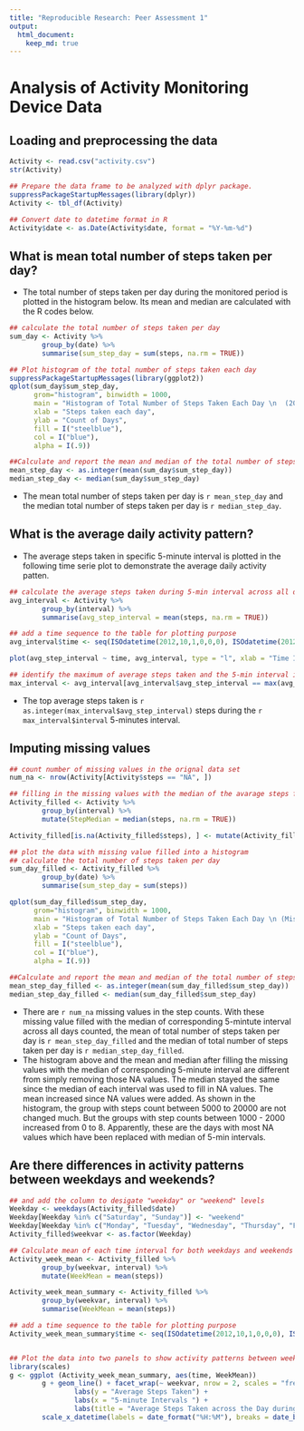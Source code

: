 ```yaml
---
title: "Reproducible Research: Peer Assessment 1"
output: 
  html_document:
    keep_md: true
---
```



Analysis of Activity Monitoring Device Data 
===========================================

## Loading and preprocessing the data

```r
Activity <- read.csv("activity.csv")
str(Activity)

## Prepare the data frame to be analyzed with dplyr package.
suppressPackageStartupMessages(library(dplyr))
Activity <- tbl_df(Activity)

## Convert date to datetime format in R
Activity$date <- as.Date(Activity$date, format = "%Y-%m-%d")
```


## What is mean total number of steps taken per day?
* The total number of steps taken per day during the monitored period is plotted in the histogram below. Its mean and median are calculated with the R codes below.

```r
## calculate the total number of steps taken per day
sum_day <- Activity %>%
        group_by(date) %>%
        summarise(sum_step_day = sum(steps, na.rm = TRUE))

## Plot histogram of the total number of steps taken each day
suppressPackageStartupMessages(library(ggplot2))
qplot(sum_day$sum_step_day, 
      grom="histogram", binwidth = 1000, 
      main = "Histogram of Total Number of Steps Taken Each Day \n  (2012-10-01 to 2012-11-30)",
      xlab = "Steps taken each day",
      ylab = "Count of Days",
      fill = I("steelblue"),
      col = I("blue"),
      alpha = I(.9))

##Calculate and report the mean and median of the total number of steps taken per day
mean_step_day <- as.integer(mean(sum_day$sum_step_day))
median_step_day <- median(sum_day$sum_step_day)
```

* The mean total number of steps taken per day is `r mean_step_day` and the median total number of steps taken per day is `r median_step_day`. 


## What is the average daily activity pattern?
* The average steps taken in specific 5-minute interval is plotted in the following time serie plot to demonstrate the average daily activity patten. 

```r
## calculate the average steps taken during 5-min interval across all days
avg_interval <- Activity %>%
        group_by(interval) %>%
        summarise(avg_step_interval = mean(steps, na.rm = TRUE))

## add a time sequence to the table for plotting purpose
avg_interval$time <- seq(ISOdatetime(2012,10,1,0,0,0), ISOdatetime(2012,10,1,23,55,0), by=(60*5))

plot(avg_step_interval ~ time, avg_interval, type = "l", xlab = "Time Interval (min)", ylab = "Average Steps Taken", main ="Average Number of Steps Taken in 5-minutes Interval across All Days \n (2012-10-01 to 2012-11-30)" )

## identify the maximum of average steps taken and the 5-min interval it occurs
max_interval <- avg_interval[avg_interval$avg_step_interval == max(avg_interval$avg_step_interval), ]

```

* The top average steps taken is `r as.integer(max_interval$avg_step_interval)` steps during the `r max_interval$interval` 5-minutes interval.

## Imputing missing values
```r
## count number of missing values in the orignal data set
num_na <- nrow(Activity[Activity$steps == "NA", ])

## filling in the missing values with the median of the avarage steps for the same 5-min interval across all days. 
Activity_filled <- Activity %>%
        group_by(interval) %>%
        mutate(StepMedian = median(steps, na.rm = TRUE))

Activity_filled[is.na(Activity_filled$steps), ] <- mutate(Activity_filled[is.na(Activity_filled$steps), ], steps = StepMedian)

## plot the data with missing value filled into a histogram
## calculate the total number of steps taken per day
sum_day_filled <- Activity_filled %>%
        group_by(date) %>%
        summarise(sum_step_day = sum(steps))

qplot(sum_day_filled$sum_step_day, 
      grom="histogram", binwidth = 1000, 
      main = "Histogram of Total Number of Steps Taken Each Day \n (Missing Value Filled with Median of 5-min interval) \n  (2012-10-01 to 2012-11-30)",
      xlab = "Steps taken each day",
      ylab = "Count of Days",
      fill = I("steelblue"),
      col = I("blue"),
      alpha = I(.9))

##Calculate and report the mean and median of the total number of steps taken per day
mean_step_day_filled <- as.integer(mean(sum_day_filled$sum_step_day))
median_step_day_filled <- median(sum_day_filled$sum_step_day)


```
* There are `r num_na` missing values in the step counts. With these missing value filled with the median of corresponding 5-mintute interval across all days counted, the mean of total number of steps taken per day is `r mean_step_day_filled` and the median of total number of steps taken per day is `r median_step_day_filled`. 
* The histogram above and the mean and median after filling the missing values with the median of corresponding 5-minute interval are different from simply removing those NA values. The median stayed the same since the median of each interval was used to fill in NA values. The mean increased since NA values were added. As shown in the histogram, the group with steps count between 5000 to 20000 are not changed much. But the groups with step counts between 1000 - 2000 increased from 0 to 8. Apparently, these are the days with most NA values which have been replaced with median of 5-min intervals. 

## Are there differences in activity patterns between weekdays and weekends?
```r

## and add the column to desigate "weekday" or "weekend" levels
Weekday <- weekdays(Activity_filled$date)
Weekday[Weekday %in% c("Saturday", "Sunday")] <- "weekend"
Weekday[Weekday %in% c("Monday", "Tuesday", "Wednesday", "Thursday", "Friday")] <- "weekday"
Activity_filled$weekvar <- as.factor(Weekday)

## Calculate mean of each time interval for both weekdays and weekends
Activity_week_mean <- Activity_filled %>%
        group_by(weekvar, interval) %>%
        mutate(WeekMean = mean(steps))

Activity_week_mean_summary <- Activity_filled %>%
        group_by(weekvar, interval) %>%
        summarise(WeekMean = mean(steps))

## add a time sequence to the table for plotting purpose
Activity_week_mean_summary$time <- seq(ISOdatetime(2012,10,1,0,0,0), ISOdatetime(2012,10,2,23,55,0), by=(60*5))


## Plot the data into two panels to show activity patterns between weekdays and weekends
library(scales)
g <- ggplot (Activity_week_mean_summary, aes(time, WeekMean))
        g + geom_line() + facet_wrap(~ weekvar, nrow = 2, scales = "free_x") + 
                labs(y = "Average Steps Taken") + 
                labs(x = "5-minute Intervals ") + 
                labs(title = "Average Steps Taken across the Day during Weekdays and Weekends") +
        scale_x_datetime(labels = date_format("%H:%M"), breaks = date_breaks("2 hour"))


```



